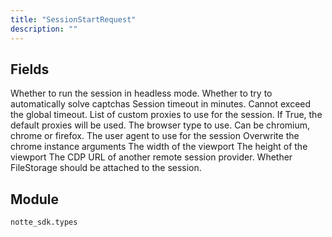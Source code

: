 ```yaml
---
title: "SessionStartRequest"
description: ""
---
```




## Fields

<ParamField path="headless" type="bool" required>
  Whether to run the session in headless mode.
</ParamField>

<ParamField path="solve_captchas" type="bool" required>
  Whether to try to automatically solve captchas
</ParamField>

<ParamField path="timeout_minutes" type="int" required>
  Session timeout in minutes. Cannot exceed the global timeout.
</ParamField>

<ParamField path="proxies" type="UnionType[list[Annotated[UnionType[NotteProxy, ExternalProxy], annotation=NoneType required=True discriminator='type']], bool]" required>
  List of custom proxies to use for the session. If True, the default proxies will be used.
</ParamField>

<ParamField path="browser_type" type="Literal['chromium', 'chrome', 'firefox']" required>
  The browser type to use. Can be chromium, chrome or firefox.
</ParamField>

<ParamField path="user_agent" type="UnionType[str, None]" required>
  The user agent to use for the session
</ParamField>

<ParamField path="chrome_args" type="UnionType[list[str], None]" required>
  Overwrite the chrome instance arguments
</ParamField>

<ParamField path="viewport_width" type="UnionType[int, None]" required>
  The width of the viewport
</ParamField>

<ParamField path="viewport_height" type="UnionType[int, None]" required>
  The height of the viewport
</ParamField>

<ParamField path="cdp_url" type="UnionType[str, None]" required>
  The CDP URL of another remote session provider.
</ParamField>

<ParamField path="use_file_storage" type="bool" required>
  Whether FileStorage should be attached to the session.
</ParamField>


## Module

`notte_sdk.types`
